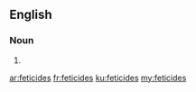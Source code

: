 ==English==

===Noun===
{{head|en}}

# {{plural of|feticide}}

[[ar:feticides]]
[[fr:feticides]]
[[ku:feticides]]
[[my:feticides]]